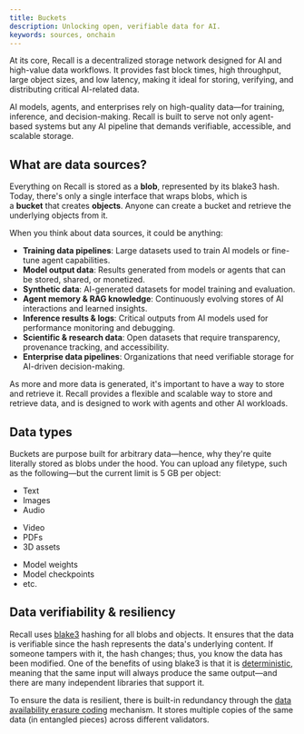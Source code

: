 ```yaml
---
title: Buckets
description: Unlocking open, verifiable data for AI.
keywords: sources, onchain
---
```


At its core, Recall is a decentralized storage network designed for AI and high-value data
workflows. It provides fast block times, high throughput, large object sizes, and low latency,
making it ideal for storing, verifying, and distributing critical AI-related data.

AI models, agents, and enterprises rely on high-quality data—for training, inference, and
decision-making. Recall is built to serve not only agent-based systems but any AI pipeline that
demands verifiable, accessible, and scalable storage.

## What are data sources?

Everything on Recall is stored as a **blob**, represented by its blake3 hash. Today, there's only a
single interface that wraps blobs, which is a **bucket** that creates **objects**. Anyone can create
a bucket and retrieve the underlying objects from it.

When you think about data sources, it could be anything:

- **Training data pipelines**: Large datasets used to train AI models or fine-tune agent
  capabilities.
- **Model output data**: Results generated from models or agents that can be stored, shared, or
  monetized.
- **Synthetic data**: AI-generated datasets for model training and evaluation.
- **Agent memory & RAG knowledge**: Continuously evolving stores of AI interactions and learned
  insights.
- **Inference results & logs**: Critical outputs from AI models used for performance monitoring and
  debugging.
- **Scientific & research data**: Open datasets that require transparency, provenance tracking, and
  accessibility.
- **Enterprise data pipelines**: Organizations that need verifiable storage for AI-driven
  decision-making.

As more and more data is generated, it's important to have a way to store and retrieve it. Recall
provides a flexible and scalable way to store and retrieve data, and is designed to work with agents
and other AI workloads.

## Data types

Buckets are purpose built for arbitrary data—hence, why they're quite literally stored as blobs
under the hood. You can upload any filetype, such as the following—but the current limit is 5 GB per
object:

<div className="grid grid-cols-3 gap-4">
<div>

- Text
- Images
- Audio

</div>
<div>

- Video
- PDFs
- 3D assets

</div>
<div>

- Model weights
- Model checkpoints
- etc.

</div>
</div>

## Data verifiability & resiliency

Recall uses [blake3](https://en.wikipedia.org/wiki/BLAKE_(hash_function)) hashing for all blobs
and objects. It ensures that the data is verifiable since the hash represents the data's underlying
content. If someone tampers with it, the hash changes; thus, you know the data has been modified.
One of the benefits of using blake3 is that it is
[deterministic](https://en.wikipedia.org/wiki/Deterministic_algorithm), meaning that the same input
will always produce the same output—and there are many independent libraries that support it.

To ensure the data is resilient, there is built-in redundancy through the
[data availability erasure coding](/developer-resources/protocol/architecture/data-availability) mechanism. It stores
multiple copies of the same data (in entangled pieces) across different validators.
